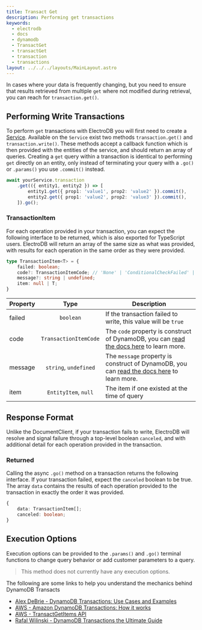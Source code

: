 ```yaml
---
title: Transact Get
description: Performing get transactions
keywords:
  - electrodb
  - docs
  - dynamodb
  - TransactGet
  - transactGet
  - transaction
  - transactions
layout: ../../../layouts/MainLayout.astro
---
```



<TableDefinition />

In cases where your data is frequently changing, but you need to ensure that results retrieved from multiple `get` where not modified during retrieval, you can reach for `transaction.get()`.

## Performing Write Transactions

To perform `get` transactions with ElectroDB you will first need to create a [Service](/en/modeling/services). Available on the `Service` exist two methods `transaction.get()` and `transaction.write()`. These methods accept a callback function which is then provided with the entities of the service, and should return an array of queries. Creating a `get` query within a transaction is identical to performing `get` directly on an entity, only instead of terminating your query with a `.go()` or `.params()` you use `.commit()` instead.

```typescript
await yourService.transaction
    .get(({ entity1, entity2 }) => [
        entity1.get({ prop1: 'value1', prop2: 'value2' }).commit(),
        entity2.get({ prop1: 'value2', prop2: 'value3' }).commit(),
    ]).go();
```

### TransactionItem

For each operation provided in your transaction, you can expect the following interface to be returned, which is also exported for TypeScript users. ElectroDB will return an array of the same size as what was provided, with results for each operation in the same order as they were provided.

```typescript
type TransactionItem<T> = {
    failed: boolean;
    code?: TransactionItemCode; // 'None' | 'ConditionalCheckFailed' | 'ItemCollectionSizeLimitExceeded' | 'TransactionConflict' | 'ProvisionedThroughputExceeded' | 'ThrottlingError' | 'ValidationError';
    message?: string | undefined;
    item: null | T;
}
```

Property        | Type                   | Description
--------------- | :--------------------: | -----------
failed          | `boolean`              | If the transaction failed to write, this value will be `true`
code            | `TransactionItemCode`  | The `code` property is construct of DynamoDB, you can [read the docs here](https://docs.aws.amazon.com/amazondynamodb/latest/APIReference/API_TransactWriteItems.html#API_TransactWriteItems_Errors) to learn more.
message         | `string`, `undefined`  | The `message` property is construct of DynamoDB, you can [read the docs here](https://docs.aws.amazon.com/amazondynamodb/latest/APIReference/API_TransactWriteItems.html#API_TransactWriteItems_Errors) to learn more.
item            | `EntityItem`, `null`   | The item if one existed at the time of query


## Response Format
Unlike the DocumentClient, if your transaction fails to write, ElectroDB will resolve and signal failure through a top-level boolean `canceled`, and with additional detail for each operation provided in the transaction.

### Returned

Calling the async `.go()` method on a transaction returns the following interface. If your transaction failed, expect the `canceled` boolean to be true. The array `data` contains the results of each operation provided to the transaction in exactly the order it was provided.

```typescript
{
    data: TransactionItem[];
    canceled: boolean;
}
```

## Execution Options

Execution options can be provided to the `.params()` and `.go()` terminal functions to change query behavior or add customer parameters to a query.

> This method does not currently have any execution options.

The following are some links to help you understand the mechanics behind DynamoDB Transacts
- [Alex DeBrie - DynamoDB Transactions: Use Cases and Examples](https://www.alexdebrie.com/posts/dynamodb-transactions/)
- [AWS - Amazon DynamoDB Transactions: How it works](https://docs.aws.amazon.com/amazondynamodb/latest/developerguide/transaction-apis.html)
- [AWS - TransactGetItems API](https://docs.aws.amazon.com/amazondynamodb/latest/APIReference/API_TransactGetItems.html)
- [Rafal Wilinski - DynamoDB Transactions the Ultimate Guide](https://dynobase.dev/dynamodb-transactions/)